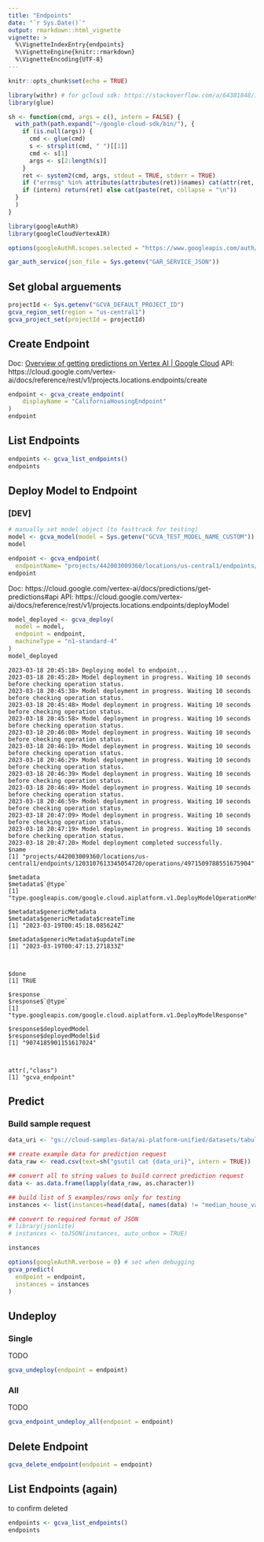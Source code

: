 ```yaml
---
title: "Endpoints"
date: "`r Sys.Date()`"
output: rmarkdown::html_vignette
vignette: >
  %\VignetteIndexEntry{endpoints}
  %\VignetteEngine{knitr::rmarkdown}
  %\VignetteEncoding{UTF-8}
---
```


```r
knitr::opts_chunk$set(echo = TRUE)
```


```r
library(withr) # for gcloud sdk: https://stackoverflow.com/a/64381848/1812363 
library(glue) 

sh <- function(cmd, args = c(), intern = FALSE) {
  with_path(path.expand("~/google-cloud-sdk/bin/"), {
    if (is.null(args)) {
      cmd <- glue(cmd)
      s <- strsplit(cmd, " ")[[1]]
      cmd <- s[1]
      args <- s[2:length(s)]
    }
    ret <- system2(cmd, args, stdout = TRUE, stderr = TRUE)
    if ("errmsg" %in% attributes(attributes(ret))$names) cat(attr(ret, "errmsg"), "\n")
    if (intern) return(ret) else cat(paste(ret, collapse = "\n"))
  }
  )
}
```



```r
library(googleAuthR)
library(googleCloudVertexAIR)

options(googleAuthR.scopes.selected = "https://www.googleapis.com/auth/cloud-platform")

gar_auth_service(json_file = Sys.getenv("GAR_SERVICE_JSON"))
```

## Set global arguements

```r
projectId <- Sys.getenv("GCVA_DEFAULT_PROJECT_ID")
gcva_region_set(region = "us-central1")
gcva_project_set(projectId = projectId)
```


## Create Endpoint

Doc: [Overview of getting predictions on Vertex AI | Google Cloud](https://cloud.google.com/vertex-ai/docs/predictions/overview#model_deployment)
API: https://cloud.google.com/vertex-ai/docs/reference/rest/v1/projects.locations.endpoints/create 

```r
endpoint <- gcva_create_endpoint(
    displayName = "CaliforniaHousingEndpoint"
)
endpoint
```

## List Endpoints

```r
endpoints <- gcva_list_endpoints()
endpoints
```

## Deploy Model to Endpoint 

### [DEV]

```r
# manually set model object (to fasttrack for testing)
model <- gcva_model(model = Sys.getenv("GCVA_TEST_MODEL_NAME_CUSTOM"))
model
```

```r
endpoint <- gcva_endpoint(
  endpointName= "projects/442003009360/locations/us-central1/endpoints/1326763089051254784")
endpoint
```

Doc: https://cloud.google.com/vertex-ai/docs/predictions/get-predictions#api
API: https://cloud.google.com/vertex-ai/docs/reference/rest/v1/projects.locations.endpoints/deployModel

```r
model_deployed <- gcva_deploy(
  model = model,
  endpoint = endpoint,
  machineType = "n1-standard-4"
)
model_deployed
```

```
2023-03-18 20:45:18> Deploying model to endpoint...
2023-03-18 20:45:28> Model deployment in progress. Waiting 10 seconds before checking operation status.
2023-03-18 20:45:38> Model deployment in progress. Waiting 10 seconds before checking operation status.
2023-03-18 20:45:48> Model deployment in progress. Waiting 10 seconds before checking operation status.
2023-03-18 20:45:58> Model deployment in progress. Waiting 10 seconds before checking operation status.
2023-03-18 20:46:08> Model deployment in progress. Waiting 10 seconds before checking operation status.
2023-03-18 20:46:19> Model deployment in progress. Waiting 10 seconds before checking operation status.
2023-03-18 20:46:29> Model deployment in progress. Waiting 10 seconds before checking operation status.
2023-03-18 20:46:39> Model deployment in progress. Waiting 10 seconds before checking operation status.
2023-03-18 20:46:49> Model deployment in progress. Waiting 10 seconds before checking operation status.
2023-03-18 20:46:59> Model deployment in progress. Waiting 10 seconds before checking operation status.
2023-03-18 20:47:09> Model deployment in progress. Waiting 10 seconds before checking operation status.
2023-03-18 20:47:19> Model deployment in progress. Waiting 10 seconds before checking operation status.
2023-03-18 20:47:20> Model deployment completed successfully.
$name
[1] "projects/442003009360/locations/us-central1/endpoints/1203107613345054720/operations/4971509788551675904"

$metadata
$metadata$`@type`
[1] "type.googleapis.com/google.cloud.aiplatform.v1.DeployModelOperationMetadata"

$metadata$genericMetadata
$metadata$genericMetadata$createTime
[1] "2023-03-19T00:45:18.085624Z"

$metadata$genericMetadata$updateTime
[1] "2023-03-19T00:47:13.271833Z"



$done
[1] TRUE

$response
$response$`@type`
[1] "type.googleapis.com/google.cloud.aiplatform.v1.DeployModelResponse"

$response$deployedModel
$response$deployedModel$id
[1] "9074185901151617024"



attr(,"class")
[1] "gcva_endpoint"
```

## Predict

### Build sample request

```r
data_uri <- "gs://cloud-samples-data/ai-platform-unified/datasets/tabular/california-housing-tabular-regression.csv"

## create example data for prediction request 
data_raw <- read.csv(text=sh("gsutil cat {data_uri}", intern = TRUE))

## convert all to string values to build correct prediction request
data <- as.data.frame(lapply(data_raw, as.character))

## build list of 5 examples/rows only for testing
instances <- list(instances=head(data[, names(data) != "median_house_value"], 5))

## convert to required format of JSON
# library(jsonlite)
# instances <- toJSON(instances, auto_unbox = TRUE)

instances
```



```r
options(googleAuthR.verbose = 0) # set when debugging
gcva_predict(
  endpoint = endpoint,
  instances = instances
)
```

## Undeploy

### Single

TODO 

```r
gcva_undeploy(endpoint = endpoint)
```

### All

TODO 

```r
gcva_endpoint_undeploy_all(endpoint = endpoint)
```


## Delete Endpoint

```r
gcva_delete_endpoint(endpoint = endpoint)
```

## List Endpoints (again)

to confirm deleted

```r
endpoints <- gcva_list_endpoints()
endpoints
```
